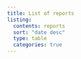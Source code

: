 ```yaml
---
title: List of reports
listing:
  contents: reports
  sort: "date desc"
  type: table 
  categories: true
---
```



